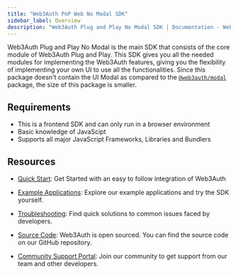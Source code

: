 ```yaml
---
title: "Web3Auth PnP Web No Modal SDK"
sidebar_label: Overview
description: "Web3Auth Plug and Play No Modal SDK | Documentation - Web3Auth"
---
```


Web3Auth Plug and Play No Modal is the main SDK that consists of the core module of Web3Auth Plug
and Play. This SDK gives you all the needed modules for implementing the Web3Auth features, giving
you the flexibility of implementing your own UI to use all the functionalities. Since this package
doesn't contain the UI Modal as compared to the [`@web3auth/modal`](/sdk/pnp/web/modal) package, the
size of this package is smaller.

## Requirements

- This is a frontend SDK and can only run in a browser environment
- Basic knowledge of JavaScipt
- Supports all major JavaScript Frameworks, Libraries and Bundlers

## Resources

- [Quick Start](/quick-start?product=PNP&sdk=PNP_NO_MODAL&framework=REACT&stepIndex=0): Get Started
  with an easy to follow integration of Web3Auth

- [Example Applications](/examples?product=Plug+and+Play&sdk=Plug+and+Play+Web+No+Modal+SDK):
  Explore our example applications and try the SDK yourself.

- [Troubleshooting](/troubleshooting): Find quick solutions to common issues faced by developers.

- [Source Code](https://github.com/Web3Auth/web3auth-web/): Web3Auth is open sourced. You can find
  the source code on our GitHub repository.

- [Community Support Portal](https://web3auth.io/community/c/help-pnp/pnp-web/7): Join our community
  to get support from our team and other developers.
